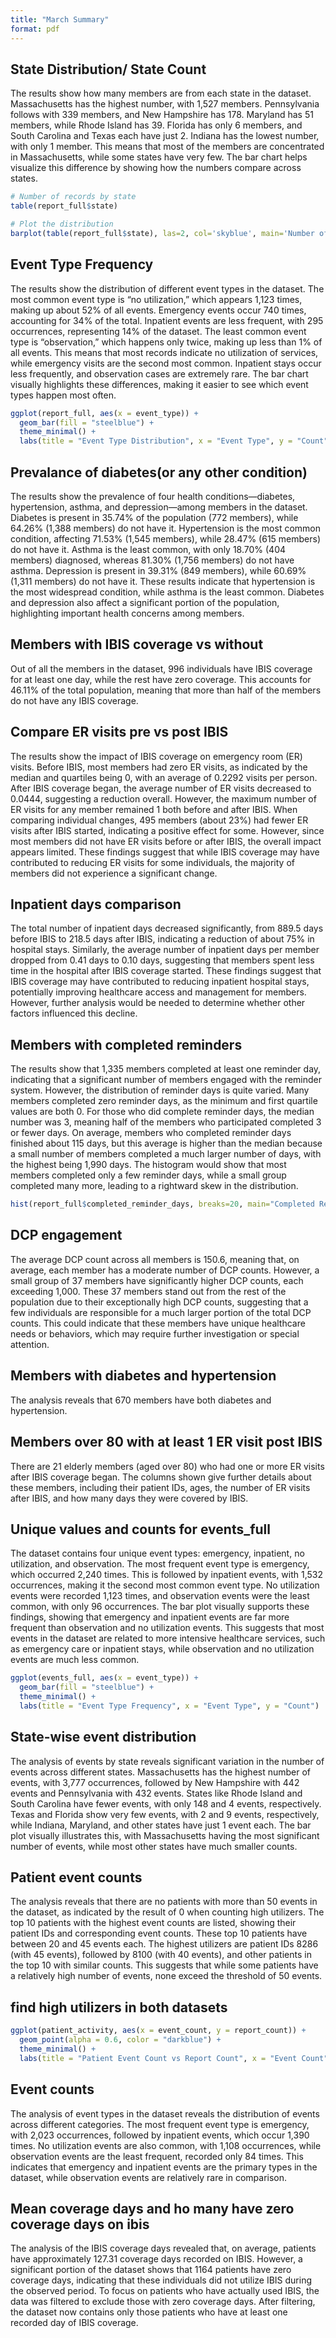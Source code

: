 ```yaml
---
title: "March Summary"
format: pdf
---
```


## State Distribution/ State Count

The results show how many members are from each state in the dataset. Massachusetts has the highest number, with 1,527 members. Pennsylvania follows with 339 members, and New Hampshire has 178. Maryland has 51 members, while Rhode Island has 39. Florida has only 6 members, and South Carolina and Texas each have just 2. Indiana has the lowest number, with only 1 member. This means that most of the members are concentrated in Massachusetts, while some states have very few. The bar chart helps visualize this difference by showing how the numbers compare across states.

```r
# Number of records by state
table(report_full$state)

# Plot the distribution
barplot(table(report_full$state), las=2, col='skyblue', main='Number of Members by State')
```

## Event Type Frequency

The results show the distribution of different event types in the dataset. The most common event type is "no utilization," which appears 1,123 times, making up about 52% of all events. Emergency events occur 740 times, accounting for 34% of the total. Inpatient events are less frequent, with 295 occurrences, representing 14% of the dataset. The least common event type is "observation," which happens only twice, making up less than 1% of all events. This means that most records indicate no utilization of services, while emergency visits are the second most common. Inpatient stays occur less frequently, and observation cases are extremely rare. The bar chart visually highlights these differences, making it easier to see which event types happen most often.

```r
ggplot(report_full, aes(x = event_type)) +
  geom_bar(fill = "steelblue") +
  theme_minimal() +
  labs(title = "Event Type Distribution", x = "Event Type", y = "Count")
```

## Prevalance of diabetes(or any other condition)

The results show the prevalence of four health conditions—diabetes, hypertension, asthma, and depression—among members in the dataset. Diabetes is present in 35.74% of the population (772 members), while 64.26% (1,388 members) do not have it. Hypertension is the most common condition, affecting 71.53% (1,545 members), while 28.47% (615 members) do not have it. Asthma is the least common, with only 18.70% (404 members) diagnosed, whereas 81.30% (1,756 members) do not have asthma. Depression is present in 39.31% (849 members), while 60.69% (1,311 members) do not have it. These results indicate that hypertension is the most widespread condition, while asthma is the least common. Diabetes and depression also affect a significant portion of the population, highlighting important health concerns among members.

## Members with IBIS coverage vs without

Out of all the members in the dataset, 996 individuals have IBIS coverage for at least one day, while the rest have zero coverage. This accounts for 46.11% of the total population, meaning that more than half of the members do not have any IBIS coverage.

## Compare ER visits pre vs post IBIS

The results show the impact of IBIS coverage on emergency room (ER) visits. Before IBIS, most members had zero ER visits, as indicated by the median and quartiles being 0, with an average of 0.2292 visits per person. After IBIS coverage began, the average number of ER visits decreased to 0.0444, suggesting a reduction overall. However, the maximum number of ER visits for any member remained 1 both before and after IBIS. When comparing individual changes, 495 members (about 23%) had fewer ER visits after IBIS started, indicating a positive effect for some. However, since most members did not have ER visits before or after IBIS, the overall impact appears limited. These findings suggest that while IBIS coverage may have contributed to reducing ER visits for some individuals, the majority of members did not experience a significant change.

## Inpatient days comparison

The total number of inpatient days decreased significantly, from 889.5 days before IBIS to 218.5 days after IBIS, indicating a reduction of about 75% in hospital stays. Similarly, the average number of inpatient days per member dropped from 0.41 days to 0.10 days, suggesting that members spent less time in the hospital after IBIS coverage started. These findings suggest that IBIS coverage may have contributed to reducing inpatient hospital stays, potentially improving healthcare access and management for members. However, further analysis would be needed to determine whether other factors influenced this decline.

## Members with completed reminders

The results show that 1,335 members completed at least one reminder day, indicating that a significant number of members engaged with the reminder system. However, the distribution of reminder days is quite varied. Many members completed zero reminder days, as the minimum and first quartile values are both 0. For those who did complete reminder days, the median number was 3, meaning half of the members who participated completed 3 or fewer days. On average, members who completed reminder days finished about 115 days, but this average is higher than the median because a small number of members completed a much larger number of days, with the highest being 1,990 days. The histogram would show that most members completed only a few reminder days, while a small group completed many more, leading to a rightward skew in the distribution.

```r
hist(report_full$completed_reminder_days, breaks=20, main="Completed Reminder Days", col="purple")
```

## DCP engagement

The average DCP count across all members is 150.6, meaning that, on average, each member has a moderate number of DCP counts. However, a small group of 37 members have significantly higher DCP counts, each exceeding 1,000. These 37 members stand out from the rest of the population due to their exceptionally high DCP counts, suggesting that a few individuals are responsible for a much larger portion of the total DCP counts. This could indicate that these members have unique healthcare needs or behaviors, which may require further investigation or special attention.

## Members with diabetes and hypertension

The analysis reveals that 670 members have both diabetes and hypertension.

## Members over 80 with at least 1 ER visit post IBIS

There are 21 elderly members (aged over 80) who had one or more ER visits after IBIS coverage began. The columns shown give further details about these members, including their patient IDs, ages, the number of ER visits after IBIS, and how many days they were covered by IBIS.

## Unique values and counts for events_full

The dataset contains four unique event types: emergency, inpatient, no utilization, and observation. The most frequent event type is emergency, which occurred 2,240 times. This is followed by inpatient events, with 1,532 occurrences, making it the second most common event type. No utilization events were recorded 1,123 times, and observation events were the least common, with only 96 occurrences. The bar plot visually supports these findings, showing that emergency and inpatient events are far more frequent than observation and no utilization events. This suggests that most events in the dataset are related to more intensive healthcare services, such as emergency care or inpatient stays, while observation and no utilization events are much less common.

```r
ggplot(events_full, aes(x = event_type)) +
  geom_bar(fill = "steelblue") +
  theme_minimal() +
  labs(title = "Event Type Frequency", x = "Event Type", y = "Count")

```

## State-wise event distribution

The analysis of events by state reveals significant variation in the number of events across different states. Massachusetts has the highest number of events, with 3,777 occurrences, followed by New Hampshire with 442 events and Pennsylvania with 432 events. States like Rhode Island and South Carolina have fewer events, with only 148 and 4 events, respectively. Texas and Florida show very few events, with 2 and 9 events, respectively, while Indiana, Maryland, and other states have just 1 event each. The bar plot visually illustrates this, with Massachusetts having the most significant number of events, while most other states have much smaller counts.

## Patient event counts

The analysis reveals that there are no patients with more than 50 events in the dataset, as indicated by the result of 0 when counting high utilizers. The top 10 patients with the highest event counts are listed, showing their patient IDs and corresponding event counts. These top 10 patients have between 20 and 45 events each. The highest utilizers are patient IDs 8286 (with 45 events), followed by 8100 (with 40 events), and other patients in the top 10 with similar counts. This suggests that while some patients have a relatively high number of events, none exceed the threshold of 50 events.

## find high utilizers in both datasets

```r

ggplot(patient_activity, aes(x = event_count, y = report_count)) +
  geom_point(alpha = 0.6, color = "darkblue") +
  theme_minimal() +
  labs(title = "Patient Event Count vs Report Count", x = "Event Count", y = "Report Count")

```

## Event counts

The analysis of event types in the dataset reveals the distribution of events across different categories. The most frequent event type is emergency, with 2,023 occurrences, followed by inpatient events, which occur 1,390 times. No utilization events are also common, with 1,108 occurrences, while observation events are the least frequent, recorded only 84 times. This indicates that emergency and inpatient events are the primary types in the dataset, while observation events are relatively rare in comparison.

## Mean coverage days and ho many have zero coverage days on ibis

The analysis of the IBIS coverage days revealed that, on average, patients have approximately 127.31 coverage days recorded on IBIS. However, a significant portion of the dataset shows that 1164 patients have zero coverage days, indicating that these individuals did not utilize IBIS during the observed period. To focus on patients who have actually used IBIS, the data was filtered to exclude those with zero coverage days. After filtering, the dataset now contains only those patients who have at least one recorded day of IBIS coverage.
